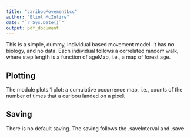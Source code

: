 ```yaml
---
title: "caribouMovementLcc"
author: "Eliot McIntire"
date: "`r Sys.Date()`"
output: pdf_document
---
```


This is a simple, dummy, individual based movement model. It has no biology, and no data. Each individual follows a correlated random walk, where step length is a function of ageMap, i.e., a map of forest age.

## Plotting

The module plots 1 plot: a cumulative occurrence map, i.e., counts of the number of times that a caribou landed on a pixel.

## Saving

There is no default saving. The saving follows the .saveInterval and .save
